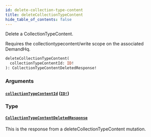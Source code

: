```yaml
---
id: delete-collection-type-content
title: deleteCollectionTypeContent
hide_table_of_contents: false
---
```



Delete a CollectionTypeContent.

Requires the collectiontypecontent/write scope on the associated DemandHq.

```graphql
deleteCollectionTypeContent(
  collectionTypeContentId: ID!
): CollectionTypeContentDeletedResponse!
```


### Arguments

#### [`collectionTypeContentId`](#) ([`ID!`](/demand/api/graphql-admin/reference/scalars/id))




### Type

#### [`CollectionTypeContentDeletedResponse`](/demand/api/graphql-admin/reference/objects/collection-type-content-deleted-response)

This is the response from a deleteCollectionTypeContent mutation.




